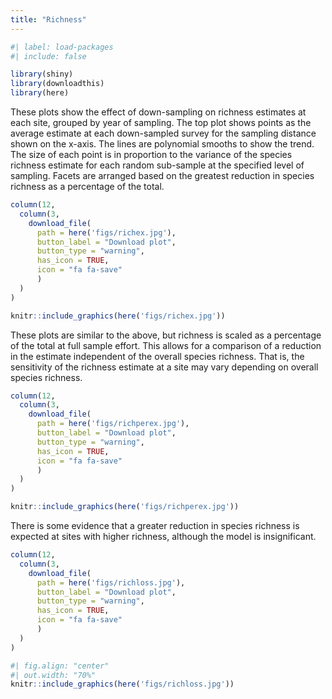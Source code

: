 ```yaml
---
title: "Richness"
---
```


```r
#| label: load-packages
#| include: false

library(shiny)
library(downloadthis)
library(here)
```

These plots show the effect of down-sampling on richness estimates at each site, grouped by year of sampling.  The top plot shows points as the average estimate at each down-sampled survey for the sampling distance shown on the x-axis.  The lines are polynomial smooths to show the trend.  The size of each point is in proportion to the variance of the species richness estimate for each random sub-sample at the specified level of sampling.  Facets are arranged based on the greatest reduction in species richness as a percentage of the total.

```r
column(12, 
  column(3, 
    download_file(
      path = here('figs/richex.jpg'),
      button_label = "Download plot",
      button_type = "warning",
      has_icon = TRUE,
      icon = "fa fa-save"
      )
  )
)
```

```r
knitr::include_graphics(here('figs/richex.jpg'))
```

These plots are similar to the above, but richness is scaled as a percentage of the total at full sample effort.  This allows for a comparison of a reduction in the estimate independent of the overall species richness.  That is, the sensitivity of the richness estimate at a site may vary depending on overall species richness.

```r
column(12, 
  column(3, 
    download_file(
      path = here('figs/richperex.jpg'),
      button_label = "Download plot",
      button_type = "warning",
      has_icon = TRUE,
      icon = "fa fa-save"
      )
  )
)
```

```r
knitr::include_graphics(here('figs/richperex.jpg'))
```

There is some evidence that a greater reduction in species richness is expected at sites with higher richness, although the model is insignificant. 

```r
column(12, 
  column(3, 
    download_file(
      path = here('figs/richloss.jpg'),
      button_label = "Download plot",
      button_type = "warning",
      has_icon = TRUE,
      icon = "fa fa-save"
      )
  )
)
```

```r
#| fig.align: "center"
#| out.width: "70%"
knitr::include_graphics(here('figs/richloss.jpg'))
```
